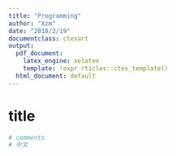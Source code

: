 ```yaml
---
title: "Programming"
author: "Xzm"
date: "2018/2/19"
documentclass: ctexart
output:
  pdf_document: 
    latex_engine: xelatex
    template: !expr rticles::ctex_template()
  html_document: default
---
```


# title
```r
# comments
# 中文
```